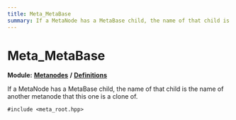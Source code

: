 ```yaml
---
title: Meta_MetaBase
summary: If a MetaNode has a MetaBase child, the name of that child is the name of another metanode that this one is a clone of. 
---
```


# Meta_MetaBase

**Module:** **[Metanodes](../../modules/metanodes/index.mdx)** **/** **[Definitions](../../modules/metanodes/definitions.mdx)**

If a MetaNode has a MetaBase child, the name of that child is the name of another metanode that this one is a clone of. 

`#include <meta_root.hpp>`
